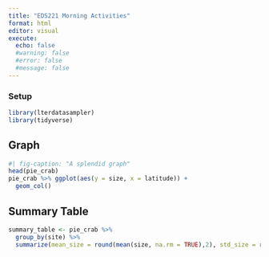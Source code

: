 ```yaml
---
title: "EDS221 Morning Activities"
format: html
editor: visual
execute:
  echo: false
  #warning: false
  #error: false
  #message: false
---
```


### Setup
```r
library(lterdatasampler)
library(tidyverse)
```

## Graph
```r
#| fig-caption: "A splendid graph"
head(pie_crab)
pie_crab %>% ggplot(aes(y = size, x = latitude)) +
  geom_col()
```
## Summary Table
```r
summary_table <- pie_crab %>%
  group_by(site) %>%
  summarize(mean_size = round(mean(size, na.rm = TRUE),2), std_size = round(sd(size, na.rm = TRUE), 2), n = n())
```

